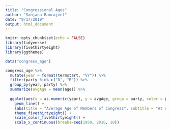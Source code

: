 ```yaml
---
title: "Congressional Ages"
author: "Sanjana Ramrajvel"
date: "9/17/2019"
output: html_document
---
```


```r
knitr::opts_chunk$set(echo = FALSE)
library(tidyverse)
library(fivethirtyeight)
library(ggthemes)
```

```r
data("congress_age") 

congress_age %>%
  mutate(year = format(termstart, "%Y")) %>%
  filter(party %in% c("D", "R")) %>%
  group_by(year, party) %>%
  summarize(avgAge = mean(age)) %>%
  
  ggplot(aes(x = as.numeric(year), y = avgAge, group = party, color = party)) +
    geom_line() +
    labs(title = "Average Age of Members of Congress", subtitle = "At start of term, 1947 - 2013") +
    theme_fivethirtyeight() +
    scale_color_fivethirtyeight() +
    scale_x_continuous(breaks=seq(1950, 2010, 10))
```

